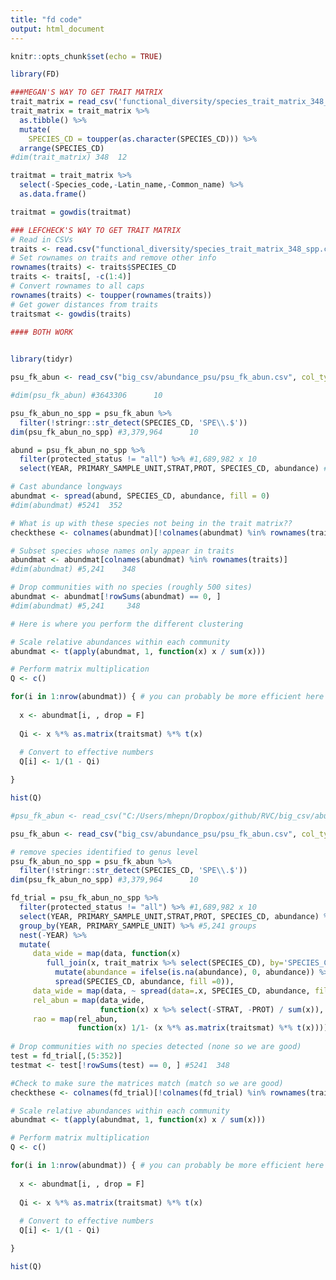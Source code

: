 ```yaml
---
title: "fd code"
output: html_document
---
```


```r
knitr::opts_chunk$set(echo = TRUE)
```

```r
library(FD)

###MEGAN'S WAY TO GET TRAIT MATRIX 
trait_matrix = read_csv('functional_diversity/species_trait_matrix_348_spp.csv')
trait_matrix = trait_matrix %>%
  as.tibble() %>%
  mutate(
    SPECIES_CD = toupper(as.character(SPECIES_CD))) %>% 
  arrange(SPECIES_CD)
#dim(trait_matrix) 348  12

traitmat = trait_matrix %>%
  select(-Species_code,-Latin_name,-Common_name) %>%
  as.data.frame()

traitmat = gowdis(traitmat)

### LEFCHECK'S WAY TO GET TRAIT MATRIX 
# Read in CSVs
traits <- read.csv("functional_diversity/species_trait_matrix_348_spp.csv")
# Set rownames on traits and remove other info
rownames(traits) <- traits$SPECIES_CD
traits <- traits[, -c(1:4)]
# Convert rownames to all caps
rownames(traits) <- toupper(rownames(traits))
# Get gower distances from traits
traitsmat <- gowdis(traits)

#### BOTH WORK 
  
```

```r

library(tidyr)

psu_fk_abun <- read_csv("big_csv/abundance_psu/psu_fk_abun.csv", col_types = cols(protected_status = col_character())) #3,643,306*10

#dim(psu_fk_abun) #3643306      10

psu_fk_abun_no_spp = psu_fk_abun %>%
  filter(!stringr::str_detect(SPECIES_CD, 'SPE\\.$'))  
dim(psu_fk_abun_no_spp) #3,379,964      10

abund = psu_fk_abun_no_spp %>% 
  filter(protected_status != "all") %>% #1,689,982 x 10
  select(YEAR, PRIMARY_SAMPLE_UNIT,STRAT,PROT, SPECIES_CD, abundance) #1,689,982 * 6

# Cast abundance longways
abundmat <- spread(abund, SPECIES_CD, abundance, fill = 0)
#dim(abundmat) #5241  352

# What is up with these species not being in the trait matrix??
checkthese <- colnames(abundmat)[!colnames(abundmat) %in% rownames(traits)]

# Subset species whose names only appear in traits
abundmat <- abundmat[colnames(abundmat) %in% rownames(traits)] 
#dim(abundmat) #5,241    348

# Drop communities with no species (roughly 500 sites)
abundmat <- abundmat[!rowSums(abundmat) == 0, ] 
#dim(abundmat) #5,241     348

# Here is where you perform the different clustering

# Scale relative abundances within each community
abundmat <- t(apply(abundmat, 1, function(x) x / sum(x)))

# Perform matrix multiplication
Q <- c()

for(i in 1:nrow(abundmat)) { # you can probably be more efficient here but apply was being a jerk
  
  x <- abundmat[i, , drop = F]
  
  Qi <- x %*% as.matrix(traitsmat) %*% t(x)
  
  # Convert to effective numbers
  Q[i] <- 1/(1 - Qi)

}

hist(Q)
```


```r

#psu_fk_abun <- read_csv("C:/Users/mhepn/Dropbox/github/RVC/big_csv/abundance_psu/psu_fk_abun.csv", col_types = cols(protected_status = col_character())) #3,643,306      10

psu_fk_abun <- read_csv("big_csv/abundance_psu/psu_fk_abun.csv", col_types = cols(protected_status = col_character())) #3,643,306*10

# remove species identified to genus level 
psu_fk_abun_no_spp = psu_fk_abun %>%
  filter(!stringr::str_detect(SPECIES_CD, 'SPE\\.$'))  
dim(psu_fk_abun_no_spp) #3,379,964      10

fd_trial = psu_fk_abun_no_spp %>% 
  filter(protected_status != "all") %>% #1,689,982 x 10
  select(YEAR, PRIMARY_SAMPLE_UNIT,STRAT,PROT, SPECIES_CD, abundance) %>% #1,689,982 * 6
  group_by(YEAR, PRIMARY_SAMPLE_UNIT) %>% #5,241 groups 
  nest(-YEAR) %>%  
  mutate(
     data_wide = map(data, function(x) 
        full_join(x, trait_matrix %>% select(SPECIES_CD), by='SPECIES_CD') %>%
          mutate(abundance = ifelse(is.na(abundance), 0, abundance)) %>%
          spread(SPECIES_CD, abundance, fill =0)),
     data_wide = map(data, ~ spread(data=.x, SPECIES_CD, abundance, fill =0)),  
     rel_abun = map(data_wide, 
                    function(x) x %>% select(-STRAT, -PROT) / sum(x)),
     rao = map(rel_abun,
               function(x) 1/1- (x %*% as.matrix(traitsmat) %*% t(x)))) 
     
# Drop communities with no species detected (none so we are good)
test = fd_trial[,(5:352)]
testmat <- test[!rowSums(test) == 0, ] #5241  348

#Check to make sure the matrices match (match so we are good)  
checkthese <- colnames(fd_trial)[!colnames(fd_trial) %in% rownames(traits)]

# Scale relative abundances within each community
abundmat <- t(apply(abundmat, 1, function(x) x / sum(x)))

# Perform matrix multiplication
Q <- c()

for(i in 1:nrow(abundmat)) { # you can probably be more efficient here but apply was being a jerk
  
  x <- abundmat[i, , drop = F]
  
  Qi <- x %*% as.matrix(traitsmat) %*% t(x)
  
  # Convert to effective numbers
  Q[i] <- 1/(1 - Qi)

}

hist(Q)


```


